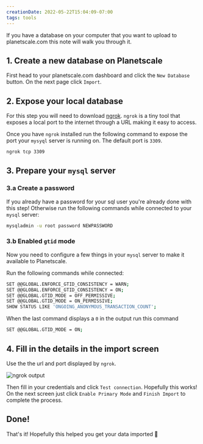 ```yaml
---
creationDate: 2022-05-22T15:04:09-07:00
tags: tools
---
```


<PostHeader slug="importing-local-database-into-planetscale" />

If you have a database on your computer that you want to upload to planetscale.com this note will walk you through it.

## 1. Create a new database on Planetscale

First head to your planetscale.com dashboard and click the `New Database` button.
On the next page click `Import`.

## 2. Expose your local database

For this step you will need to download [ngrok](https://ngrok.com).
`ngrok` is a tiny tool that exposes a local port to the internet through a URL making it easy to access.

Once you have `ngrok` installed run the following command to expose the port your `mysyql` server is running on. The default port is `3309`.

```sh
ngrok tcp 3309
```

## 3. Prepare your `mysql` server

### 3.a Create a password

If you already have a password for your sql user you're already done with this step! Otherwise run the following commands while connected to your `mysql` server:

```sh
mysqladmin -u root password NEWPASSWORD
```

### 3.b Enabled `gtid` mode

Now you need to configure a few things in your `mysql` server to make it available to Planetscale.

Run the following commands while connected:

```sh
SET @@GLOBAL.ENFORCE_GTID_CONSISTENCY = WARN;
SET @@GLOBAL.ENFORCE_GTID_CONSISTENCY = ON;
SET @@GLOBAL.GTID_MODE = OFF_PERMISSIVE;
SET @@GLOBAL.GTID_MODE = ON_PERMISSIVE;
SHOW STATUS LIKE 'ONGOING_ANONYMOUS_TRANSACTION_COUNT';
```

When the last command displays a `0` in the output run this command

```sh
SET @@GLOBAL.GTID_MODE = ON;
```

## 4. Fill in the details in the import screen

Use the the url and port displayed by `ngrok`.

![ngrok output](/blog/ngrok.png)

Then fill in your credentials and click `Test connection`. Hopefully this works!
On the next screen just click `Enable Primary Mode` and `Finish Import` to complete the process.

## Done!

That's it! Hopefully this helped you get your data imported 🎉

<BackLinks slug="importing-local-database-into-planetscale" />
